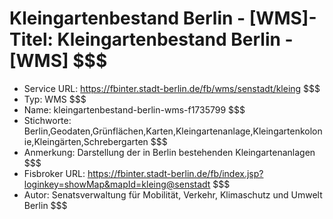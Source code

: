# Kleingartenbestand Berlin - [WMS]- Titel: Kleingartenbestand Berlin - [WMS] $$$
- Service URL: https://fbinter.stadt-berlin.de/fb/wms/senstadt/kleing $$$
- Typ: WMS $$$
- Name: kleingartenbestand-berlin-wms-f1735799 $$$
- Stichworte: Berlin,Geodaten,Grünflächen,Karten,Kleingartenanlage,Kleingartenkolonie,Kleingärten,Schrebergarten $$$
- Anmerkung: Darstellung der in Berlin bestehenden Kleingartenanlagen $$$
- Fisbroker URL: https://fbinter.stadt-berlin.de/fb/index.jsp?loginkey=showMap&mapId=kleing@senstadt $$$
- Autor: Senatsverwaltung für Mobilität, Verkehr, Klimaschutz und Umwelt Berlin $$$
